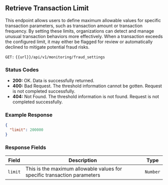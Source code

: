## Retrieve Transaction Limit

This endpoint allows users to define maximum allowable values for specific transaction parameters, such as transaction amount or transaction frequency. By setting these limits, organizations can detect and manage unusual transaction behaviors more effectively. When a transaction exceeds the configured limit, it may either be flagged for review or automatically declined to mitigate potential fraud risks.

`GET:` `{{url}}/api/v1/monitoring/fraud_settings`

### Status Codes

- **200:** OK. Data is successfully returned.
- **400:** Bad Request. The threshold information cannot be gotten. Request is not completed successfully.
- **404:** Not Found. The threshold information is not found. Request is not completed successfully.

### Example Response
```json
{ 
  "limit": 200000
}
```

### Response Fields

| Field             | Description                                                                | Type    |
|-------------------|-----------------------------------------------------------------------------|---------|
| `limit`           | This is the maximum allowable values for specific transaction parameters    | `Number` |